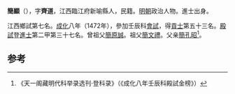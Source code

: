 '''簡顯'''（{{bd|1435年||？}}），字'''齊道'''，江西臨江府新喻縣人，民籍。[[明朝|明朝]]政治人物。進士出身。

江西鄉試第七名。[[成化|成化]]八年（1472年），參加壬辰科[[會試|會試]]，得[[貢士|貢士]]第五十三名。[[殿試|殿試]]登[[進士|進士]]第二甲第三十七名。曾祖父[[簡原誠|簡原誠]]。祖父[[簡文禮|簡文禮]]。父亲[[簡孔昭|簡孔昭]]<ref>《天一阁藏明代科举录选刊·登科录》（《成化八年壬辰科殿試金榜》）</ref>。

==参考==
{{reflist}}
{{明朝人物小作品}}
{{成化八年壬辰科殿試金榜}}